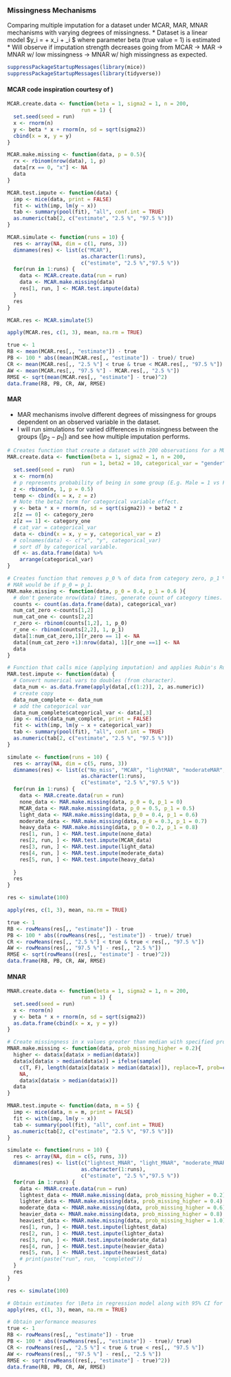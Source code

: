 ### Missingness Mechanisms
Comparing multiple imputation for a dataset under MCAR, MAR, MNAR mechanisms with varying degrees of missingness.
  * Dataset is a linear model $y_i = \alpha + x_i \beta + \epsilon_i $ where parameter beta (true value  = 1) is estimated
  * Will observe if imputation strength decreases going from MCAR -> MAR -> MNAR w/ low missingness -> MNAR w/ high missingness as expected.

```r
suppressPackageStartupMessages(library(mice))
suppressPackageStartupMessages(library(tidyverse))
```
  
#### MCAR code inspiration courtesy of [](https://stefvanbuuren.name/fimd/sec-evaluation.html "Van Burren Chp 2.5"))

```r
MCAR.create.data <- function(beta = 1, sigma2 = 1, n = 200,
                        run = 1) {
  set.seed(seed = run)
  x <- rnorm(n)
  y <- beta * x + rnorm(n, sd = sqrt(sigma2))
  cbind(x = x, y = y)
}
```


```r
MCAR.make.missing <- function(data, p = 0.5){
  rx <- rbinom(nrow(data), 1, p)
  data[rx == 0, "x"] <- NA
  data
}
```

```r
MCAR.test.impute <- function(data) {
  imp <- mice(data, print = FALSE)
  fit <- with(imp, lm(y ~ x))
  tab <- summary(pool(fit), "all", conf.int = TRUE)
  as.numeric(tab[2, c("estimate", "2.5 %", "97.5 %")])
}
```

```r
MCAR.simulate <- function(runs = 10) {
  res <- array(NA, dim = c(1, runs, 3))
  dimnames(res) <- list(c("MCAR"),
                        as.character(1:runs),
                        c("estimate", "2.5 %","97.5 %"))
  for(run in 1:runs) {
    data <- MCAR.create.data(run = run)
    data <- MCAR.make.missing(data)
    res[1, run, ] <- MCAR.test.impute(data)
  }
  res
}
```

```r
MCAR.res <- MCAR.simulate(5)

```

```r
apply(MCAR.res, c(1, 3), mean, na.rm = TRUE)

```

```r
true <- 1
RB <- mean(MCAR.res[,, "estimate"]) - true
PB <- 100 * abs((mean(MCAR.res[,, "estimate"]) - true)/ true)
CR <- mean(MCAR.res[,, "2.5 %"] < true & true < MCAR.res[,, "97.5 %"])
AW <- mean(MCAR.res[,, "97.5 %"] - MCAR.res[,, "2.5 %"])
RMSE <- sqrt(mean(MCAR.res[,, "estimate"] - true)^2)
data.frame(RB, PB, CR, AW, RMSE)
```

#### MAR
 * MAR mechanisms involve different degrees of missingness for groups dependent on an observed variable in the dataset.
 * I will run simulations for varied differences in missingness between the groups ($|p_2 - p_1|$) and see how multiple imputation performs. 
```r
# Creates function that create a dataset with 200 observations for a MUTLIPLE linear regression model with a categorical variable.  
MAR.create.data <- function(beta = 1, sigma2 = 1, n = 200,
                        run = 1, beta2 = 10, categorical_var = "gender" , category_one = "M", category_zero = "F") {
  set.seed(seed = run)
  x <- rnorm(n)
  # p represents probability of being in some group (E.g. Male = 1 vs Female = 0)
  z <- rbinom(n, 1, p = 0.5)
  temp <- cbind(x = x, z = z)
  # Note the beta2 term for categorical variable effect.
  y <- beta * x + rnorm(n, sd = sqrt(sigma2)) + beta2 * z
  z[z == 0] <- category_zero
  z[z == 1] <- category_one
  # cat_var = categorical_var
  data <- cbind(x = x, y = y, categorical_var = z)
  # colnames(data) <- c("x", "y", categorical_var)
  # sort df by categorical variable.
  df <- as.data.frame(data) %>% 
    arrange(categorical_var)
}
```

```r
# Creates function that removes p_0 % of data from category zero, p_1 % of data from category_one. Note this is effectively MCAR within each group (definition of MAR). Note if p_0 = p_1, have a MAR mechanism
# MAR would be if p_0 = p_1.
MAR.make.missing <- function(data, p_0 = 0.4, p_1 = 0.6 ){
  # don't generate nrow(data) times, generate count of category times.
  counts <- count(as.data.frame(data), categorical_var)
  num_cat_zero <-counts[1,2]
  num_cat_one <- counts[2,2]
  r_zero <- rbinom(counts[1,2], 1, p_0)
  r_one <- rbinom(counts[2,2], 1, p_1)
  data[1:num_cat_zero,1][r_zero == 1] <- NA
  data[(num_cat_zero +1):nrow(data), 1][r_one ==1] <- NA
  data
}
```

```r
# Function that calls mice (applying imputation) and applies Rubin's Rules, and creates 95% confidence intervals for parameter
MAR.test.impute <- function(data) {
  # Convert numerical vars to doubles (from character).
  data_num <- as.data.frame(apply(data[,c(1:2)], 2, as.numeric))
  # create copy
  data_num_complete <- data_num
  # add the categorical var
  data_num_complete$categorical_var <- data[,3]
  imp <- mice(data_num_complete, print = FALSE)
  fit <- with(imp, lm(y ~ x + categorical_var))
  tab <- summary(pool(fit), "all", conf.int = TRUE)
  as.numeric(tab[2, c("estimate", "2.5 %", "97.5 %")])
}
```

```r
simulate <- function(runs = 10) {
  res <- array(NA, dim = c(5, runs, 3))
  dimnames(res) <- list(c("No_miss", "MCAR", "lightMAR", "moderateMAR", "extremeMAR"),
                        as.character(1:runs),
                        c("estimate", "2.5 %","97.5 %"))
  for(run in 1:runs) {
    data <- MAR.create.data(run = run)
    none_data <- MAR.make.missing(data, p_0 = 0, p_1 = 0)
    MCAR_data <- MAR.make.missing(data, p_0 = 0.5, p_1 = 0.5)
    light_data <- MAR.make.missing(data, p_0 = 0.4, p_1 = 0.6)
    moderate_data <- MAR.make.missing(data, p_0 = 0.3, p_1 = 0.7)
    heavy_data <- MAR.make.missing(data, p_0 = 0.2, p_1 = 0.8)
    res[1, run, ] <- MAR.test.impute(none_data)
    res[2, run, ] <- MAR.test.impute(MCAR_data)
    res[3, run, ] <- MAR.test.impute(light_data)
    res[4, run, ] <- MAR.test.impute(moderate_data)
    res[5, run, ] <- MAR.test.impute(heavy_data)
    
  }
  res
}
```

```r
res <- simulate(100)

```


```r
apply(res, c(1, 3), mean, na.rm = TRUE)

```

```r
true <- 1
RB <- rowMeans(res[,, "estimate"]) - true
PB <- 100 * abs((rowMeans(res[,, "estimate"]) - true)/ true)
CR <- rowMeans(res[,, "2.5 %"] < true & true < res[,, "97.5 %"])
AW <- rowMeans(res[,, "97.5 %"] - res[,, "2.5 %"])
RMSE <- sqrt(rowMeans((res[,, "estimate"] - true)^2))
data.frame(RB, PB, CR, AW, RMSE)
```

#### MNAR

```r
MNAR.create.data <- function(beta = 1, sigma2 = 1, n = 200,
                        run = 1) {
  set.seed(seed = run)
  x <- rnorm(n)
  y <- beta * x + rnorm(n, sd = sqrt(sigma2))
  as.data.frame(cbind(x = x, y = y))
}

```

```r
# Create missingness in x values greater than median with specified probability.
MNAR.make.missing <- function(data, prob_missing_higher = 0.2){
  higher <- data$x[data$x > median(data$x)]
  data$x[data$x > median(data$x)] = ifelse(sample(
    c(T, F), length(data$x[data$x > median(data$x)]), replace=T, prob=c(prob_missing_higher, 1 - prob_missing_higher)),
    NA,
    data$x[data$x > median(data$x)])
  data
}
```

```r
MNAR.test.impute <- function(data, m = 5) {
  imp <- mice(data, m = m, print = FALSE)
  fit <- with(imp, lm(y ~ x))
  tab <- summary(pool(fit), "all", conf.int = TRUE)
  as.numeric(tab[2, c("estimate", "2.5 %", "97.5 %")])
}
```

```r
simulate <- function(runs = 10) {
  res <- array(NA, dim = c(5, runs, 3))
  dimnames(res) <- list(c("lightest_MNAR", "light_MNAR", "moderate_MNAR", "heavy_MNAR", "heaviest_MNAR"),
                        as.character(1:runs),
                        c("estimate", "2.5 %","97.5 %"))
  for(run in 1:runs) {
    data <- MNAR.create.data(run = run)
    lightest_data <- MNAR.make.missing(data, prob_missing_higher = 0.2)
    lighter_data <- MNAR.make.missing(data, prob_missing_higher = 0.4)
    moderate_data <- MNAR.make.missing(data, prob_missing_higher = 0.6)
    heavier_data <- MNAR.make.missing(data, prob_missing_higher = 0.8)
    heaviest_data <- MNAR.make.missing(data, prob_missing_higher = 1.0)
    res[1, run, ] <- MNAR.test.impute(lightest_data)
    res[2, run, ] <- MNAR.test.impute(lighter_data)
    res[3, run, ] <- MNAR.test.impute(moderate_data)
    res[4, run, ] <- MNAR.test.impute(heavier_data)
    res[5, run, ] <- MNAR.test.impute(heaviest_data)
    # print(paste("run", run,  "completed"))
  }
  res
}
```

```r
res <- simulate(100)

```

```r
# Obtain estimates for \Beta in regression model along with 95% CI for each of the given methods.
apply(res, c(1, 3), mean, na.rm = TRUE)
```

```r
# Obtain performance measures
true <- 1
RB <- rowMeans(res[,, "estimate"]) - true
PB <- 100 * abs((rowMeans(res[,, "estimate"]) - true)/ true)
CR <- rowMeans(res[,, "2.5 %"] < true & true < res[,, "97.5 %"])
AW <- rowMeans(res[,, "97.5 %"] - res[,, "2.5 %"])
RMSE <- sqrt(rowMeans((res[,, "estimate"] - true)^2))
data.frame(RB, PB, CR, AW, RMSE)
```

